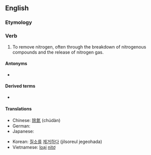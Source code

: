 ==English==

===Etymology===
{{af|en|de-|nitro-|-ify}}

===Verb===
{{en-verb|new=1}}

# {{lb|en|transitive|chemistry}} To remove nitrogen, often through the breakdown of nitrogenous compounds and the release of nitrogen gas.

====Antonyms====
* {{l|en|nitrify}}

====Derived terms====
* {{l|en|denitrification}}

====Translations====
{{trans-top|to remove nitrogen}}
* Chinese: [[除氮]] (chúdàn)
* German: {{t|de|denitrieren}}
* Japanese: {{t|ja|脱窒する|tr=datchitsu suru|sc=Jpan}}
{{trans-mid}}
* Korean: [[질소]][[를]] [[제거하다]] (jilsoreul jegeohada)
* Vietnamese: [[loại]] [[nitơ]]
{{trans-bottom}}